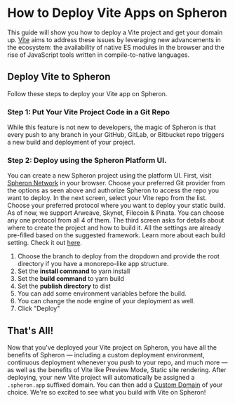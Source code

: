 
# How to Deploy Vite Apps on Spheron

This guide will show you how to deploy a Vite project and get your domain up.
[Vite](https://vitejs.dev/) aims to address these issues by leveraging new advancements in the ecosystem: the availability of native ES modules in the browser and the rise of JavaScript tools written in compile-to-native languages.

## Deploy Vite to Spheron

Follow these steps to deploy your Vite app on Spheron.

### Step 1: Put Your Vite Project Code in a Git Repo

While this feature is not new to developers, the magic of Spheron is that every push to any branch in your GitHub, GitLab, or Bitbucket repo triggers a new build and deployment of your project.

### Step 2: Deploy using the Spheron Platform UI.

You can create a new Spheron project using the platform UI. First, visit [Spheron Network](https://app.spheron.network/) in your browser.
Choose your preferred Git provider from the options as seen above and authorize Spheron to access the repo you want to deploy.
In the next screen, select your Vite repo from the list.
Choose your preferred protocol where you want to deploy your static build. As of now, we support Arweave, Skynet, Filecoin & Pinata. You can choose any one protocol from all 4 of them.
The third screen asks for details about where to create the project and how to build it. All the settings are already pre-filled based on the suggested framework. Learn more about each build setting. Check it out [here](https://docs.spheron.network/deployments/get-started#configuring-the-deployment).

1. Choose the branch to deploy from the dropdown and provide the root directory if you have a monorepo-like app structure.
2. Set the **install command** to yarn install
3. Set the **build command** to yarn build
4. Set the **publish directory** to dist
5. You can add some environment variables before the build.
6. You can change the node engine of your deployment as well.
7. Click "Deploy"

## That's All!

Now that you've deployed your Vite project on Spheron, you have all the benefits of Spheron — including a custom deployment environment, continuous deployment whenever you push to your repo, and much more — as well as the benefits of Vite like Preview Mode, Static site rendering.
After deploying, your new Vite project will automatically be assigned a `.spheron.app` suffixed domain. You can then add a [Custom Domain](https://docs.spheron.network/domain-and-https/centralized-domain/attach-domain) of your choice.
We're so excited to see what you build with Vite on Spheron!

<Navigation name="Deploy Vite App" />
